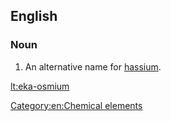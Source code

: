 ==English==

===Noun===
{{en-noun|head=[[eka]]-[[osmium]]|-}}

#  An alternative name for [[hassium]].

[[Category:en:Chemical elements]]

[[lt:eka-osmium]]